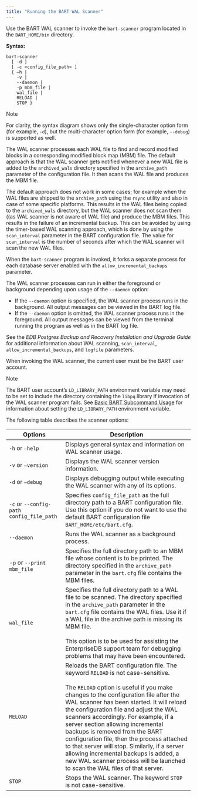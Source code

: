 ```yaml
---
title: "Running the BART WAL Scanner"
---
```


<div id="running_the_bart_wal_scanner" class="registered_link"></div>

Use the BART WAL scanner to invoke the `bart-scanner` program located in the `BART_HOME/bin` directory.

**Syntax:**

```text
bart-scanner
  [ -d ]
  [ -c <config_file_path> ]
  { –h |
    -v |
    --daemon |
    -p mbm_file |
    wal_file |
    RELOAD |
    STOP }
```

<div class="note">

<div class="title">

Note

</div>

For clarity, the syntax diagram shows only the single-character option form (for example, `-d`), but the multi-character option form (for example, `--debug`) is supported as well.

</div>

The WAL scanner processes each WAL file to find and record modified blocks in a corresponding modified block map (MBM) file. The default approach is that the WAL scanner gets notified whenever a new WAL file is added to the `archived_wals` directory specified in the `archive_path` parameter of the configuration file. It then scans the WAL file and produces the MBM file.

The default approach does not work in some cases; for example when the WAL files are shipped to the `archive_path` using the `rsync` utility and also in case of some specific platforms. This results in the WAL files being copied to the `archived_wals` directory, but the WAL scanner does not scan them ((as WAL scanner is not aware of WAL file) and produce the MBM files. This results in the failure of an incremental backup. This can be avoided by using the timer-based WAL scanning approach, which is done by using the `scan_interval` parameter in the BART configuration file. The value for `scan_interval` is the number of seconds after which the WAL scanner will scan the new WAL files.

When the `bart-scanner` program is invoked, it forks a separate process for each database server enabled with the `allow_incremental_backups` parameter.

The WAL scanner processes can run in either the foreground or background depending upon usage of the `--daemon` option:

-   If the `--daemon` option is specified, the WAL scanner process runs in the background. All output messages can be viewed in the BART log file.
-   If the `--daemon` option is omitted, the WAL scanner process runs in the foreground. All output messages can be viewed from the terminal running the program as well as in the BART log file.

See the *EDB Postgres Backup and Recovery Installation and Upgrade Guide* for additional information about WAL scanning, `scan_interval`, `allow_incremental_backups`, and `logfile` parameters.

When invoking the WAL scanner, the current user must be the BART user account.

<div class="note">

<div class="title">

Note

</div>

The BART user account’s `LD_LIBRARY_PATH` environment variable may need to be set to include the directory containing the `libpq` library if invocation of the WAL scanner program fails. See [Basic BART Subcommand Usage](03_basic_bart_subcommand_usage/#basic_bart_subcommand_usage) for information about setting the `LD_LIBRARY_PATH` environment variable.

</div>

The following table describes the scanner options:

| Options                                    | Description                                                                                                                                                                                                                                                                                                                                                                                                                                                                                                                                                                                                    |
| ------------------------------------------ | -------------------------------------------------------------------------------------------------------------------------------------------------------------------------------------------------------------------------------------------------------------------------------------------------------------------------------------------------------------------------------------------------------------------------------------------------------------------------------------------------------------------------------------------------------------------------------------------------------------- |
| `-h` or `—help`                            | Displays general syntax and information on WAL scanner usage.                                                                                                                                                                                                                                                                                                                                                                                                                                                                                                                                                  |
| `-v` or `—version`                         | Displays the WAL scanner version information.                                                                                                                                                                                                                                                                                                                                                                                                                                                                                                                                                                  |
| `-d` or `–debug`                           | Displays debugging output while executing the WAL scanner with any of its options.                                                                                                                                                                                                                                                                                                                                                                                                                                                                                                                             |
| `-c` or `--config-path` `config_file_path` | Specifies `config_file_path` as the full directory path to a BART configuration file. Use this option if you do not want to use the default BART configuration file `BART_HOME/etc/bart.cfg`.                                                                                                                                                                                                                                                                                                                                                                                                                  |
| `--daemon`                                 | Runs the WAL scanner as a background process.                                                                                                                                                                                                                                                                                                                                                                                                                                                                                                                                                                  |
| -`p` or `--print` `mbm_file`               | Specifies the full directory path to an MBM file whose content is to be printed. The directory specified in the `archive_path` parameter in the `bart.cfg` file contains the MBM files.                                                                                                                                                                                                                                                                                                                                                                                                                        |
| `wal_file`                                 | Specifies the full directory path to a WAL file to be scanned. The directory specified in the `archive_path` parameter in the `bart.cfg` file contains the WAL files. Use it if a WAL file in the archive path is missing its MBM file. <br /><br /> This option is to be used for assisting the EnterpriseDB support team for debugging problems that may have been encountered.                                                                                                                                                                                                                              |
| `RELOAD`                                   | Reloads the BART configuration file. The keyword `RELOAD` is not case-sensitive. <br /><br /> The `RELOAD` option is useful if you make changes to the configuration file after the WAL scanner has been started. It will reload the configuration file and adjust the WAL scanners accordingly. For example, if a server section allowing incremental backups is removed from the BART configuration file, then the process attached to that server will stop. Similarly, if a server allowing incremental backups is added, a new WAL scanner process will be launched to scan the WAL files of that server. |
| `STOP`                                     | Stops the WAL scanner. The keyword `STOP` is not case-sensitive.                                                                                                                                                                                                                                                                                                                                                                                                                                                                                                                                               |
